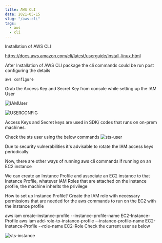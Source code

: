 ```yaml
---
title: AWS CLI
date: 2021-05-15
slug: "/aws-cli"
tags:
  - aws
  - cli
---
```


Installation of AWS CLI 

https://docs.aws.amazon.com/cli/latest/userguide/install-linux.html

After Installation of AWS CLI package the cli commands could be run post configuring the details

```
aws configure
```

Grab the Access Key and Secret Key from console while setting up the IAM User

![IAMUser](./aws-cred-console.png)

![USERCONFIG](./configure1.png)

Access Keys and Secret keys are used in SDK/ codes that runs on on-prem machines.

Check the sts user using the below commands
![sts-user](./sts-user.png)

Due to security vulnerabilities it's advisable to rotate the IAM access keys periodically

Now, there are other ways of running aws cli commands if running on an EC2 instance

We can create an Instance Profile and associate an EC2 instance to that Instance Profile, whatever IAM Roles that are attached on the instance profile, the machine inherits the privilege

How to set up Instance Profile?
Create the IAM role with necessary permissions that are needed for the aws commands to run on the EC2 with the instance profile 

aws iam create-instance-profile --instance-profile-name EC2-Instance-Profile
aws iam add-role-to-instance-profile --instance-profile-name EC2-Instance-Profile --role-name EC2-Role
Check the current user as below

![sts-instance](./sts-instance.png)
